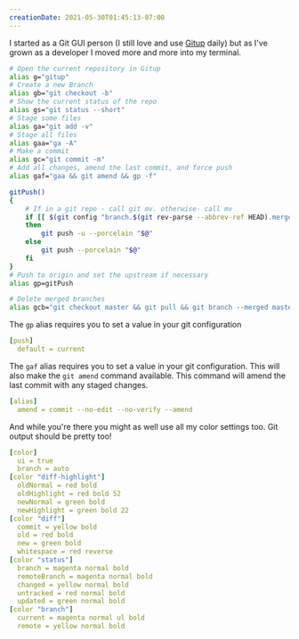 ```yaml
---
creationDate: 2021-05-30T01:45:13-07:00
---
```


<PostHeader slug="git-aliases" />

I started as a Git GUI person (I still love and use [Gitup](https://gitup.co/) daily) but as I've grown as a developer I moved more and more into my terminal.

```sh
# Open the current repository in Gitup
alias g="gitup"
# Create a new Branch
alias gb="git checkout -b"
# Show the current status of the repo
alias gs="git status --short"
# Stage some files
alias ga="git add -v"
# Stage all files
alias gaa="ga -A"
# Make a commit
alias gc="git commit -m"
# Add all changes, amend the last commit, and force push
alias gaf="gaa && git amend && gp -f"

gitPush()
{
    # If in a git repo - call git mv. otherwise- call mv
    if [[ $(git config "branch.$(git rev-parse --abbrev-ref HEAD).merge") == '' ]];
    then
        git push -u --porcelain "$@"
    else
        git push --porcelain "$@"
    fi
}
# Push to origin and set the upstream if necessary
alias gp=gitPush

# Delete merged branches
alias gcb="git checkout master && git pull && git branch --merged master | egrep -v 'next|master' | xargs -I % sh -c 'git branch -d %; git config --get branch.%.merge && git push origin -d %'"
```

The `gp` alias requires you to set a value in your git configuration

```yaml title="~/.gitconfig"
[push]
  default = current
```

The `gaf` alias requires you to set a value in your git configuration. This will also make the `git amend` command available. This command will amend the last commit with any staged changes.

```yaml title="~/.gitconfig"
[alias]
  amend = commit --no-edit --no-verify --amend
```

And while you're there you might as well use all my color settings too. Git output should be pretty too!

```yaml title="~/.gitconfig"
[color]
  ui = true
  branch = auto
[color "diff-highlight"]
  oldNormal = red bold
  oldHighlight = red bold 52
  newNormal = green bold
  newHighlight = green bold 22
[color "diff"]
  commit = yellow bold
  old = red bold
  new = green bold
  whitespace = red reverse
[color "status"]
  branch = magenta normal bold
  remoteBranch = magenta normal bold
  changed = yellow normal bold
  untracked = red normal bold
  updated = green normal bold
[color "branch"]
  current = magenta normal ul bold
  remote = yellow normal bold
```

<BackLinks slug="git-aliases" />
